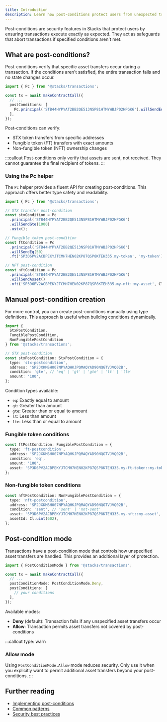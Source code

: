 ```yaml
---
title: Introduction
description: Learn how post-conditions protect users from unexpected transaction outcomes
---
```


Post-conditions are security features in Stacks that protect users by ensuring transactions execute exactly as expected. They act as safeguards that abort transactions if specified conditions aren't met.

## What are post-conditions?

Post-conditions verify that specific asset transfers occur during a transaction. If the conditions aren't satisfied, the entire transaction fails and no state changes occur.

```ts
import { Pc } from '@stacks/transactions';

const tx = await makeContractCall({
  // ...
  postConditions: [
    Pc.principal('STB44HYPYAT2BB2QE513NSP81HTMYWBJP02HPGK6').willSendEq(1000).ustx(),
  ],
});
```

Post-conditions can verify:
- STX token transfers from specific addresses
- Fungible token (FT) transfers with exact amounts
- Non-fungible token (NFT) ownership changes

:::callout
Post-conditions only verify that assets are sent, not received. They cannot guarantee the final recipient of tokens.
:::

### Using the Pc helper

The `Pc` helper provides a fluent API for creating post-conditions. This approach offers better type safety and readability.

```ts
import { Pc } from '@stacks/transactions';

// STX transfer post-condition
const stxCondition = Pc
  .principal('STB44HYPYAT2BB2QE513NSP81HTMYWBJP02HPGK6')
  .willSendGte(1000)
  .ustx();

// Fungible token post-condition
const ftCondition = Pc
  .principal('STB44HYPYAT2BB2QE513NSP81HTMYWBJP02HPGK6')
  .willSendEq(50)
  .ft('SP3D6PV2ACBPEKYJTCMH7HEN02KP87QSP8KTEH335.my-token', 'my-token');

// NFT post-condition
const nftCondition = Pc
  .principal('STB44HYPYAT2BB2QE513NSP81HTMYWBJP02HPGK6')
  .willSendAsset()
  .nft('SP3D6PV2ACBPEKYJTCMH7HEN02KP87QSP8KTEH335.my-nft::my-asset', Cl.uint(1));
```

## Manual post-condition creation

For more control, you can create post-conditions manually using type definitions. This approach is useful when building conditions dynamically.

```ts
import { 
  StxPostCondition, 
  FungiblePostCondition, 
  NonFungiblePostCondition 
} from '@stacks/transactions';

// STX post-condition
const stxPostCondition: StxPostCondition = {
  type: 'stx-postcondition',
  address: 'SP2JXKMSH007NPYAQHKJPQMAQYAD90NQGTVJVQ02B',
  condition: 'gte', // 'eq' | 'gt' | 'gte' | 'lt' | 'lte'
  amount: '100',
};
```

Condition types available:
- `eq`: Exactly equal to amount
- `gt`: Greater than amount
- `gte`: Greater than or equal to amount
- `lt`: Less than amount
- `lte`: Less than or equal to amount

### Fungible token conditions

```ts
const ftPostCondition: FungiblePostCondition = {
  type: 'ft-postcondition',
  address: 'SP2JXKMSH007NPYAQHKJPQMAQYAD90NQGTVJVQ02B',
  condition: 'eq',
  amount: '100',
  asset: 'SP3D6PV2ACBPEKYJTCMH7HEN02KP87QSP8KTEH335.my-ft-token::my-token',
};
```

### Non-fungible token conditions

```ts
const nftPostCondition: NonFungiblePostCondition = {
  type: 'nft-postcondition',
  address: 'SP2JXKMSH007NPYAQHKJPQMAQYAD90NQGTVJVQ02B',
  condition: 'sent', // 'sent' | 'not-sent'
  asset: 'SP3D6PV2ACBPEKYJTCMH7HEN02KP87QSP8KTEH335.my-nft::my-asset',
  assetId: Cl.uint(602),
};
```

## Post-condition mode

Transactions have a post-condition mode that controls how unspecified asset transfers are handled. This provides an additional layer of protection.

```ts
import { PostConditionMode } from '@stacks/transactions';

const tx = await makeContractCall({
  // ...
  postConditionMode: PostConditionMode.Deny,
  postConditions: [
    // your conditions
  ],
});
```

Available modes:
- **Deny** (default): Transaction fails if any unspecified asset transfers occur
- **Allow**: Transaction permits asset transfers not covered by post-conditions

:::callout
type: warn
### Allow mode
Using `PostConditionMode.Allow` mode reduces security. Only use it when you explicitly want to permit additional asset transfers beyond your post-conditions.
:::

## Further reading

- [Implementing post-conditions](/reference/stacks.js/post-conditions/implementing-postconditions)
- [Common patterns](/reference/stacks.js/post-conditions/common-patterns)
- [Security best practices](/reference/stacks.js/post-conditions/security-best-practices)